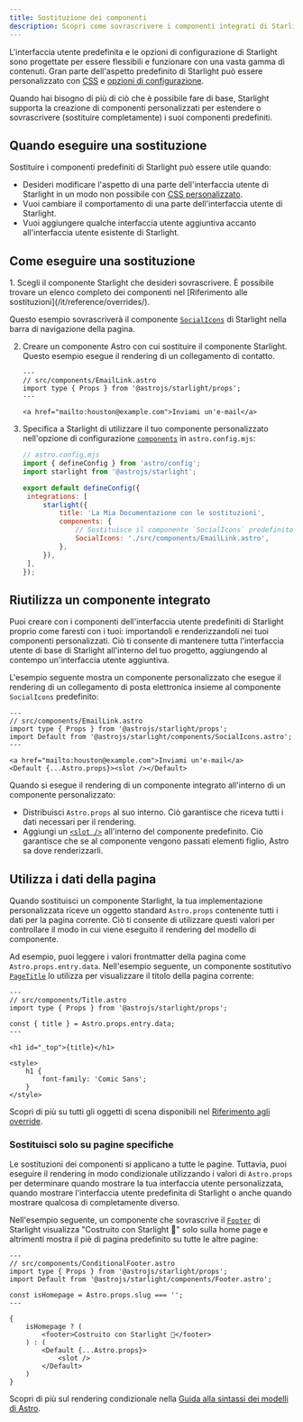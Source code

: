 ```yaml
---
title: Sostituzione dei componenti
description: Scopri come sovrascrivere i componenti integrati di Starlight per aggiungere elementi personalizzati all'interfaccia utente del tuo sito di documentazione.
---
```



L'interfaccia utente predefinita e le opzioni di configurazione di Starlight sono progettate per essere flessibili e funzionare con una vasta gamma di contenuti. Gran parte dell'aspetto predefinito di Starlight può essere personalizzato con [CSS](/it/guides/css-and-tailwind/) e [opzioni di configurazione](/it/guides/customization/).

Quando hai bisogno di più di ciò che è possibile fare di base, Starlight supporta la creazione di componenti personalizzati per estendere o sovrascrivere (sostituire completamente) i suoi componenti predefiniti.

## Quando eseguire una sostituzione

Sostituire i componenti predefiniti di Starlight può essere utile quando:

- Desideri modificare l'aspetto di una parte dell'interfaccia utente di Starlight in un modo non possibile con [CSS personalizzato](/it/guides/css-and-tailwind/).
- Vuoi cambiare il comportamento di una parte dell'interfaccia utente di Starlight.
- Vuoi aggiungere qualche interfaccia utente aggiuntiva accanto all'interfaccia utente esistente di Starlight.

## Come eseguire una sostituzione

<Steps>
1. Scegli il componente Starlight che desideri sovrascrivere.
   È possibile trovare un elenco completo dei componenti nel [Riferimento alle sostituzioni](/it/reference/overrides/).

   Questo esempio sovrascriverà il componente [`SocialIcons`](/it/reference/overrides/#socialicons) di Starlight nella barra di navigazione della pagina.

2. Creare un componente Astro con cui sostituire il componente Starlight.
   Questo esempio esegue il rendering di un collegamento di contatto.

   ```astro
   ---
   // src/components/EmailLink.astro
   import type { Props } from '@astrojs/starlight/props';
   ---

   <a href="mailto:houston@example.com">Inviami un'e-mail</a>
   ```

3. Specifica a Starlight di utilizzare il tuo componente personalizzato nell'opzione di configurazione [`components`](/it/reference/configuration/#components) in `astro.config.mjs`:

   ```js {9-12}
   // astro.config.mjs
   import { defineConfig } from 'astro/config';
   import starlight from '@astrojs/starlight';

   export default defineConfig({
   	integrations: [
   		starlight({
   			title: 'La Mia Documentazione con le sostituzioni',
   			components: {
   				// Sostituisce il componente `SocialIcons` predefinito.
   				SocialIcons: './src/components/EmailLink.astro',
   			},
   		}),
   	],
   });
   ```

   </Steps>

## Riutilizza un componente integrato

Puoi creare con i componenti dell'interfaccia utente predefiniti di Starlight proprio come faresti con i tuoi: importandoli e renderizzandoli nei tuoi componenti personalizzati. Ciò ti consente di mantenere tutta l'interfaccia utente di base di Starlight all'interno del tuo progetto, aggiungendo al contempo un'interfaccia utente aggiuntiva.

L'esempio seguente mostra un componente personalizzato che esegue il rendering di un collegamento di posta elettronica insieme al componente `SocialIcons` predefinito:

```astro {4,8}
---
// src/components/EmailLink.astro
import type { Props } from '@astrojs/starlight/props';
import Default from '@astrojs/starlight/components/SocialIcons.astro';
---

<a href="mailto:houston@example.com">Inviami un'e-mail</a>
<Default {...Astro.props}><slot /></Default>
```

Quando si esegue il rendering di un componente integrato all'interno di un componente personalizzato:

- Distribuisci `Astro.props` al suo interno. Ciò garantisce che riceva tutti i dati necessari per il rendering.
- Aggiungi un [`<slot />`](https://docs.astro.build/it/core-concepts/astro-components/#slots) all'interno del componente predefinito. Ciò garantisce che se al componente vengono passati elementi figlio, Astro sa dove renderizzarli.

## Utilizza i dati della pagina

Quando sostituisci un componente Starlight, la tua implementazione personalizzata riceve un oggetto standard `Astro.props` contenente tutti i dati per la pagina corrente.
Ciò ti consente di utilizzare questi valori per controllare il modo in cui viene eseguito il rendering del modello di componente.

Ad esempio, puoi leggere i valori frontmatter della pagina come `Astro.props.entry.data`. Nell'esempio seguente, un componente sostitutivo [`PageTitle`](/it/reference/overrides/#pagetitle) lo utilizza per visualizzare il titolo della pagina corrente:

```astro {5} "{title}"
---
// src/components/Title.astro
import type { Props } from '@astrojs/starlight/props';

const { title } = Astro.props.entry.data;
---

<h1 id="_top">{title}</h1>

<style>
	h1 {
		font-family: 'Comic Sans';
	}
</style>
```

Scopri di più su tutti gli oggetti di scena disponibili nel [Riferimento agli override](/it/reference/overrides/#proprietà-dei-componenti).

### Sostituisci solo su pagine specifiche

Le sostituzioni dei componenti si applicano a tutte le pagine. Tuttavia, puoi eseguire il rendering in modo condizionale utilizzando i valori di `Astro.props` per determinare quando mostrare la tua interfaccia utente personalizzata, quando mostrare l'interfaccia utente predefinita di Starlight o anche quando mostrare qualcosa di completamente diverso.

Nell'esempio seguente, un componente che sovrascrive il [`Footer`](/it/reference/overrides/#footer) di Starlight visualizza "Costruito con Starlight 🌟" solo sulla home page e altrimenti mostra il piè di pagina predefinito su tutte le altre pagine:

```astro
---
// src/components/ConditionalFooter.astro
import type { Props } from '@astrojs/starlight/props';
import Default from '@astrojs/starlight/components/Footer.astro';

const isHomepage = Astro.props.slug === '';
---

{
	isHomepage ? (
		<footer>Costruito con Starlight 🌟</footer>
	) : (
		<Default {...Astro.props}>
			<slot />
		</Default>
	)
}
```

Scopri di più sul rendering condizionale nella [Guida alla sintassi dei modelli di Astro](https://docs.astro.build/it/core-concepts/astro-syntax/#dynamic-html).
